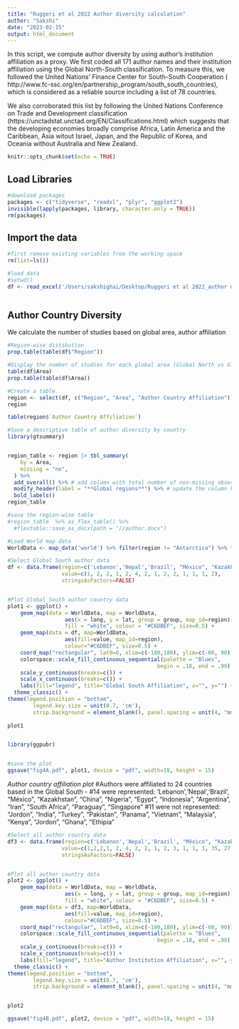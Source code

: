 ```yaml
---
title: "Ruggeri et al 2022 Author diversity calculation"
author: "Sakshi"
date: "2023-02-15"
output: html_document
---
```

In this script, we compute author diversity by using author's institution affiliation as a proxy. We first coded all 171 author names and their  institution affiliation using the Global North-South classification. To measure this, we followed the United Nations' Finance Center for South-South Cooperation ( http://www.fc-ssc.org/en/partnership_program/south_south_countries), which is considered as a reliable source including a list of 78 countries. 

We also corroborated this list by following the United Nations Conference on Trade and Development classification (https://unctadstat.unctad.org/EN/Classifications.html) which suggests that the developing economies broadly comprise Africa, Latin America and the Caribbean, Asia witout Israel, Japan, and the Republic of Korea, and Oceania without Australia and New Zealand.


```r
knitr::opts_chunk$set(echo = TRUE)
```


#####################
## Load Libraries ##
#####################

```r
#download packages
packages <- c("tidyverse", "readxl", "plyr", "ggplot2")
invisible(lapply(packages, library, character.only = TRUE))
rm(packages)

```

#####################
## Import the data ##
#####################

```r

#first remove existing variables from the working space
rm(list=ls())

#load data 
#setwd()
df <- read_excel('/Users/sakshighai/Desktop/Ruggeri et al 2022_author diversity.xlsx')



```
#####################
## Author Country Diversity ##
#####################

We calculate the number of studies based on global area, author affiliation 
```r
#Region-wise distibution 
prop.table(table(df$"Region")) 

#Display the number of studies for each global area (Global North vs Global South)
table(df$Area)
prop.table(table(df$Area))

#Create a table 
region <- select(df, c("Region", "Area", "Author Country Affiliation"))
region

table(region$`Author Country Affiliation`)

#Save a descriptive table of author diversity by country
library(gtsummary)


region_table <- region |> tbl_summary(
    by = Area,
    missing = "no",
  ) %>%
  add_overall() %>% # add column with total number of non-missing observations
  modify_header(label = "**Global regions**") %>% # update the column header
  bold_labels() 
region_table 

#save the region-wise table
#region_table  %>% as_flex_table() %>% 
  #flextable::save_as_docx(path = "//author.docx")

``` 


```r
#Load World map data 
WorldData <- map_data('world') %>% filter(region != "Antarctica") %>% fortify

#Select Global South author data 
df <- data.frame(region=c('Lebanon','Nepal','Brazil', "México", "Kazakhstan", "China", "Nigeria", "Egypt", "Indonesia", "Argentina", "Iran", "South Africa", "Paraguay", "Singapore"), 
                 value=c(1, 2, 2, 1, 2, 4, 2, 1, 2, 2, 1, 1, 1, 2), 
                 stringsAsFactors=FALSE)


#Plot Global South author country data
plot1 <- ggplot() +
    geom_map(data = WorldData, map = WorldData,
                  aes(x = long, y = lat, group = group, map_id=region),
                  fill = "white", colour = "#C6DBEF", size=0.5) + 
    geom_map(data = df, map=WorldData,
                  aes(fill=value, map_id=region),
                  colour="#C6DBEF", size=0.5) +
    coord_map("rectangular", lat0=0, xlim=c(-180,180), ylim=c(-60, 90)) + 
    colorspace::scale_fill_continuous_sequential(palette = "Blues", 
                                               begin = .18, end = .99) +
    scale_y_continuous(breaks=c()) +
    scale_x_continuous(breaks=c()) +
    labs(fill="legend", title="Global South Affiliation", x="", y="") +
  theme_classic() +
theme(legend.position = "bottom", 
        legend.key.size = unit(0.7, 'cm'),
        strip.background = element_blank(), panel.spacing = unit(4, "mm"), panel.background = element_blank())
   
plot1 


library(ggpubr)


#save the plot 
ggsave("fig4A.pdf", plot1, device = "pdf", width=18, height = 15)


``` 


*Author country affiliation plot*
#Authors were affiliated to 24 countries based in the Global South - 
#14 were represented: 'Lebanon','Nepal','Brazil', "México", "Kazakhstan", "China", "Nigeria", "Egypt", "Indonesia", "Argentina", "Iran", "South Africa", "Paraguay", "Singapore"
#11 were not represented: "Jordon", "India", "Turkey", "Pakistan", "Panama", "Vietnam", "Malaysia", "Kenya", "Jordon", "Ghana", "Ethipia"
```r

#Select all author country data 
df3 <- data.frame(region=c('Lebanon','Nepal','Brazil', "México", "Kazakhstan", "China", "Singapore", "Nigeria", "Egypt", "Indonesia", "Argentina", "Iran", "South Africa", "Paraguay", "USA", "UK", "Australia", "Austria", "Belgium", "Bulgaria", "Canada", "Croatia", "Czech Republic", "Denmark", "Estonia", "France", "Georgia", "Germany", "Hungary", "Ireland", "Italy", "Israel", "Japan", "Netherlands", "North Macedonia", "Norway", "Poland", "Portugal", "Republic of Korea", "Serbia", "Romania", "Slovenia","Spain","Sweden", "Ukraine", "Switzerland", "Bosnia_and_Herzegovina", "Moldova", "Montenegro", "Slovakia", "Jordon", "India", "Turkey", "Pakistan", "Panama", "Vietnam", "Malaysia", "Kenya", "Jordon", "Ghana", "Ethipia"), 
                 value=c(1,2,2,1, 2, 4, 2, 2, 1, 2, 3, 1, 1, 1, 35, 27, 1, 3, 3, 3, 2, 3, 5, 3, 1, 1, 1, 9, 1, 1, 4, 1, 3, 10, 1, 5, 2, 2, 1, 8, 3, 2, 2, 1, 2, 1, 0, 0, 0, 0, 0, 0, 0, 0, 0, 0, 0, 0, 0, 0, 0), 
                 stringsAsFactors=FALSE)


#Plot all author country data
plot2 <- ggplot() +
    geom_map(data = WorldData, map = WorldData,
                  aes(x = long, y = lat, group = group, map_id=region),
                  fill = "white", colour = "#C6DBEF", size=0.5) + 
    geom_map(data = df3, map=WorldData,
                  aes(fill=value, map_id=region),
                  colour="#C6DBEF", size=0.5) +
    coord_map("rectangular", lat0=0, xlim=c(-180,180), ylim=c(-60, 90)) + 
    colorspace::scale_fill_continuous_sequential(palette = "Blues", 
                                               begin = .18, end = .99) +
    scale_y_continuous(breaks=c()) +
    scale_x_continuous(breaks=c()) +
    labs(fill="legend", title="Author Institution Affiliation", x="", y="") +
  theme_classic() +
theme(legend.position = "bottom", 
        legend.key.size = unit(0.7, 'cm'),
        strip.background = element_blank(), panel.spacing = unit(4, "mm"), panel.background = element_blank())


plot2

ggsave("fig4B.pdf", plot2, device = "pdf", width=18, height = 15)

``` 



